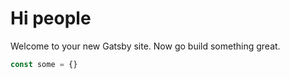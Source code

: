 # Hi people

Welcome to your new Gatsby site.
Now go build something great.

```js
const some = {}
```
